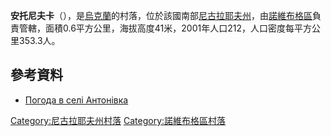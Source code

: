 {{coord|47|34|33|N|32|20|31|E|scale:100000|display=title}}

'''安托尼夫卡'''（{{lang-uk|Антонівка}}），是[[烏克蘭|烏克蘭]]的村落，位於該國南部[[尼古拉耶夫州|尼古拉耶夫州]]，由[[諾維布格區|諾維布格區]]負責管轄，面積0.6平方公里，海拔高度41米，2001年人口212，人口密度每平方公里353.3人。

==參考資料==
* [http://weather.in.ua/ua/nikolaevskaja/253 Погода в селі Антонівка] {{Wayback|url=http://weather.in.ua/ua/nikolaevskaja/253 |date=20160606232127 }}

[[Category:尼古拉耶夫州村落|Category:尼古拉耶夫州村落]]
[[Category:諾維布格區村落|Category:諾維布格區村落]]


{{Mykolaiv-geo-stub}}